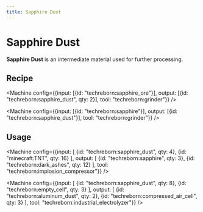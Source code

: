 ```yaml
---
title: Sapphire Dust
---
```


<ItemImage file="sapphire_dust" alt="Sapphire Dust" size="200" />

# Sapphire Dust

**Sapphire Dust** is an intermediate material used for further processing.

## Recipe

<CraftingTable recipe="input techreborn:small_pile_of_sapphire_dust techreborn:small_pile_of_sapphire_dust air input techreborn:small_pile_of_sapphire_dust techreborn:small_pile_of_sapphire_dust air input air air air output techreborn:sapphire_dust"/>

<Machine config={{input: [{id: "techreborn:sapphire_ore"}], output: [{id: "techreborn:sapphire_dust", qty: 2}], tool: "techreborn:grinder"}} />

<Machine config={{input: [{id: "techreborn:sapphire"}], output: [{id: "techreborn:sapphire_dust"}], tool: "techreborn:grinder"}} />

## Usage

<CraftingTable recipe="input air air air input air techreborn:sapphire_dust air input air air air output techreborn:small_pile_of_sapphire_dust,4"/>

<Machine config={{input: [
  {id: "techreborn:sapphire_dust", qty: 4},
  {id: "minecraft:TNT", qty: 16}
], output: [
  {id: "techreborn:sapphire", qty: 3},
  {id: "techreborn:dark_ashes", qty: 12}
], tool: "techreborn:implosion_compressor"}} />

<Machine config={{input: [
  {id: "techreborn:sapphire_dust", qty: 8},
  {id: "techreborn:empty_cell", qty: 3}
], output: [
  {id: "techreborn:aluminum_dust", qty: 2},
  {id: "techreborn:compressed_air_cell", qty: 3}
], tool: "techreborn:industrial_electrolyzer"}} />
